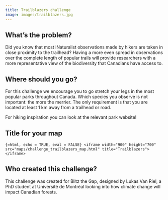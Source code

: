 ```yaml
---
title: Trailblazers challenge
image: images/trailblazers.jpg
---
```


## What's the problem?

Did you know that most iNaturalist observations made by hikers are taken in close proximity to the trailhead? Having a more even spread in observations over the complete length of popular trails will provide researchers with a more representative view of the biodiversity that Canadians have access to. 

## **Where should you go?**

For this challenge we encourage you to go stretch your legs in the most popular parks throughout Canada. Which species you observe is not important: the more the merrier. The only requirement is that you are located at least 1 km away from a trailhead or road. 

For hiking inspiration you can look at the relevant park website!

## Title for your map

```{=html, echo = TRUE, eval = FALSE}
<iframe width="900" height="700" src="maps/challenge_trailblazers_map.html" title="Trailblazers"></iframe>
```

## **Who created this challenge?**

This challenge was created for Blitz the Gap, designed by Lukas Van Riel, a PhD student at Université de Montréal looking into how climate change will impact Canadian forests.
